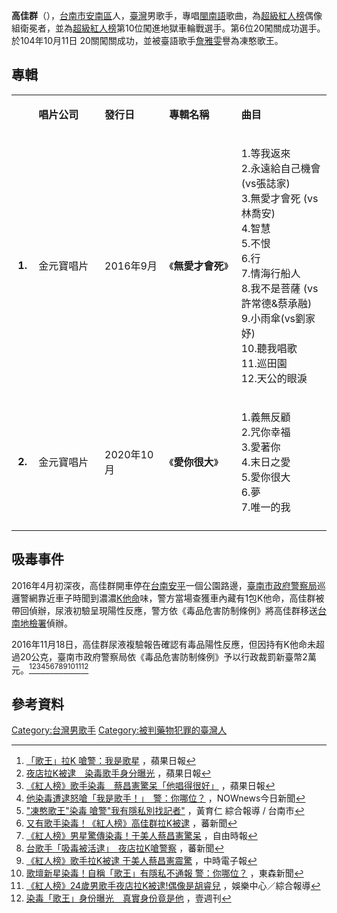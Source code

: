 {{藝人
| 姓名 = 高佳群
| 綽號 = 凍憨歌王
| 圖片 =https://photos.app.goo.gl/QSvGuG9oNRGBpPYO2
| 類型 = 男歌手
| 出生日期 = {{birth date and age|1992|10|22}}
| 出生地點 = {{TWN}}[[臺南市_(省轄市)|臺南市]][[安南區|安南區]]
| 職業 = [[歌手|歌手]]
| 國籍 = {{ROC}}
| 語言 = [[國語|國語]]、[[台語|台語]]
| 教育程度 = [[國立新化高級工業職業學校|國立新化高級工業職業學校]]<br/>[[崑山科技大學|崑山科技大學]]資訊管理系（四技進修部）肄業
| 音樂類型 = [[台語流行音樂|台語流行音樂]]
| 出道日期 = 2016年 
| 唱片公司 = 金元寶唱片（2016－至今）
| 經紀公司 = 金元寶影音科技有限公司 
| 網站 = [https://www.facebook.com/GaoJiaCyun/?fref=ts 高佳群臉書粉絲專頁]
}}

'''高佳群'''（{{bd|1992年|10月22日}}），[[台南市|台南市]][[安南區|安南區]]人，[[臺灣|臺灣]]男歌手，專唱[[閩南語|閩南語]]歌曲，為[[超級紅人榜|超級紅人榜]]偶像組衛冕者，並為[[超級紅人榜|超級紅人榜]]第10位闖進地獄車輪戰選手。第6位20闖關成功選手。
於104年10月11日 20關闖關成功，並被臺語歌手[[詹雅雯|詹雅雯]]譽為凍憨歌王。

==專輯==
{| class="wikitable" width="55%"
|- style="background:#F5F5F5; color:black" align=center
|style="width:1%"| ||style="width:11%"|'''唱片公司'''||style="width:10%"|'''發行日'''||style="width:12%"|'''專輯名稱'''||style="width:15%"|'''曲目'''
|-
|align="center"| '''1.'''||金元寶唱片||2016年9月 ||《'''無愛才會死'''》||{{hideh|歌名}}1.等我返來 <br> 2.永遠給自己機會 (vs張誌家) <br> 3.無愛才會死 (vs林喬安) <br>  4.智慧<br> 5.不恨 <br> 6.行 <br> 7.情海行船人 <br> 8.我不是菩薩 (vs許常德&蔡承融) <br> 9.小雨傘(vs劉家妤) <br> 10.聽我唱歌 <br> 11.巡田園<br> 12.天公的眼淚
|-
|align="center"| '''2.'''||金元寶唱片||2020年10月 ||《'''愛你很大'''》||{{hideh|歌名}}1.義無反顧 <br> 2.咒你幸福 <br> 3.愛著你 <br>  4.末日之愛 <br> 5.愛你很大 <br> 6.夢 <br> 7.唯一的我
|-
|}

==吸毒事件==
2016年4月初深夜，高佳群開車停在[[台南市|台南]][[安平區|安平]]一個公園路邊，[[臺南市政府警察局|臺南市政府警察局]]巡邏警網靠近車子時聞到濃濃[[氯胺酮|K他命]]味，警方當場查獲車內藏有1包K他命，高佳群被帶回偵辦，尿液初驗呈現陽性反應，警方依《毒品危害防制條例》將高佳群移送[[台南地檢署|台南地檢署]]偵辦。

2016年11月18日，高佳群尿液複驗報告確認有毒品陽性反應，但因持有K他命未超過20公克，臺南市政府警察局依《毒品危害防制條例》予以行政裁罰新臺幣2萬元。<ref>[http://www.appledaily.com.tw/appledaily/article/headline/20161123/37460768 「歌王」拉K 嗆警：我是歌星] {{Wayback|url=http://www.appledaily.com.tw/appledaily/article/headline/20161123/37460768 |date=20161123112137 }}，蘋果日報</ref><ref>[http://www.appledaily.com.tw/realtimenews/article/local/20161122/994506 夜店拉K被逮　染毒歌手身分曝光] {{Wayback|url=http://www.appledaily.com.tw/realtimenews/article/local/20161122/994506 |date=20161123144233 }}，蘋果日報</ref><ref>[http://www.appledaily.com.tw/realtimenews/article/entertainment/20161122/994532 《紅人榜》歌手染毒　蔡昌憲驚呆「他唱得很好」] {{Wayback|url=http://www.appledaily.com.tw/realtimenews/article/entertainment/20161122/994532 |date=20170424010251 }}，蘋果日報</ref><ref>[http://www.nownews.com/n/2016/11/22/2313576 他染毒遭逮怒嗆「我是歌手！」　警：你哪位？] {{Wayback|url=http://www.nownews.com/n/2016/11/22/2313576 |date=20161122063337 }}，NOWnews今日新聞</ref><ref>[http://news.cts.com.tw/cts/general/201611/201611221822911.html#.WDPGt9V97Dc "凍憨歌王"染毒 嗆警"我有隱私別找記者"] {{Wayback|url=http://news.cts.com.tw/cts/general/201611/201611221822911.html#.WDPGt9V97Dc |date=20161122154550 }}，黃育仁 綜合報導  / 台南市</ref><ref>[http://n.yam.com/nownews/entertain/20161122/20161122982927.html 又有歌手染毒！《紅人榜》高佳群拉K被逮] {{Wayback|url=http://n.yam.com/nownews/entertain/20161122/20161122982927.html |date=20161122154246 }}，蕃新聞</ref><ref>[http://ent.ltn.com.tw/news/breakingnews/1894181 《紅人榜》男星驚傳染毒！于美人蔡昌憲驚呆] {{Wayback|url=http://ent.ltn.com.tw/news/breakingnews/1894181 |date=20161122095811 }}，自由時報</ref><ref>[http://n.yam.com/nownews/entertain/20161122/20161122982841.html 台歌手「吸毒被活逮」　夜店拉K嗆警察] {{Wayback|url=http://n.yam.com/nownews/entertain/20161122/20161122982841.html |date=20161122154707 }}，蕃新聞</ref><ref>[http://www.chinatimes.com/realtimenews/20161122002903-260404 《紅人榜》歌手拉K被逮 于美人蔡昌憲震驚] {{Wayback|url=http://www.chinatimes.com/realtimenews/20161122002903-260404 |date=20161122154328 }}，中時電子報</ref><ref>[http://news.ebc.net.tw/news.php?nid=42983 歌壇新星染毒！自稱「歌王」有隱私不通報 警：你哪位？] {{Wayback|url=http://news.ebc.net.tw/news.php?nid=42983 |date=20161122154143 }}，東森新聞</ref><ref>[http://star.ettoday.net/news/815625 《紅人榜》24歲男歌手夜店拉K被逮!偶像是胡睿兒] {{Wayback|url=http://star.ettoday.net/news/815625 |date=20161122082107 }}，娛樂中心／綜合報導</ref><ref>[http://www.nextmag.com.tw/breaking-news/entertainment/20161122/46104838 染毒「歌王」身份曝光　真實身份竟是他] {{Wayback|url=http://www.nextmag.com.tw/breaking-news/entertainment/20161122/46104838 |date=20161122130907 }}，壹週刊</ref>

==參考資料==


[[Category:台灣男歌手|Category:台灣男歌手]]
[[Category:被判藥物犯罪的臺灣人|Category:被判藥物犯罪的臺灣人]]
